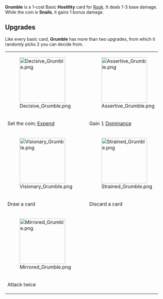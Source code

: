 {{Card
|character = Rook
|rarity = Basic
|decktype = Negotiation
|cardtype = Hostility
|upgradeable = Yes
|expreq = 6
|upgrade1 = Decisive Grumble
|upgrade2 = Assertive Grumble
|upgrade3 = Rigged Grumble
|upgrade4 = Rooted Grumble
|upgrade5 = Visionary Grumble
|upgrade6 = Strained Grumble
|upgrade7 = Speculative Grumble
|upgrade8 = Lucid Grumble
|upgrade9 = Mirrored Grumble}}
{{Quote|I don't want to talk to him when he's like this.}}
'''Grumble''' is a 1-cost Basic '''Hostility''' card for [[Rook]]. It deals 1-3 base damage. While the coin is '''Snails''', it gains 1 bonus damage.

==Upgrades==
Like every basic card, '''Grumble''' has more than two upgrades, from which it randomly picks 2 you can decide from.
{| class="wikitable" style="text-align:center"
|-
|[[File:Decisive Grumble.png|150px]]
|[[File:Assertive Grumble.png|150px]]
|[[File:Rigged Grumble.png|150px]]
|[[File:Rooted Grumble.png|150px]]
|-
!Set the coin; [[Expend]]
!Gain 1 [[Dominance]]
![[Rig]] 1 [[Heads]]
!More minimal damage
|-
|[[File:Visionary Grumble.png|150px]]
|[[File:Strained Grumble.png|150px]]
|[[File:Speculative Grumble.png|150px]]
|[[File:Lucid Grumble.png|150px]]
|-
!Draw a card
!Discard a card
![[Gamble]]
![[Destroy]]
|-
|[[File:Mirrored Grumble.png|150px]]
|-
!Attack twice
|}
